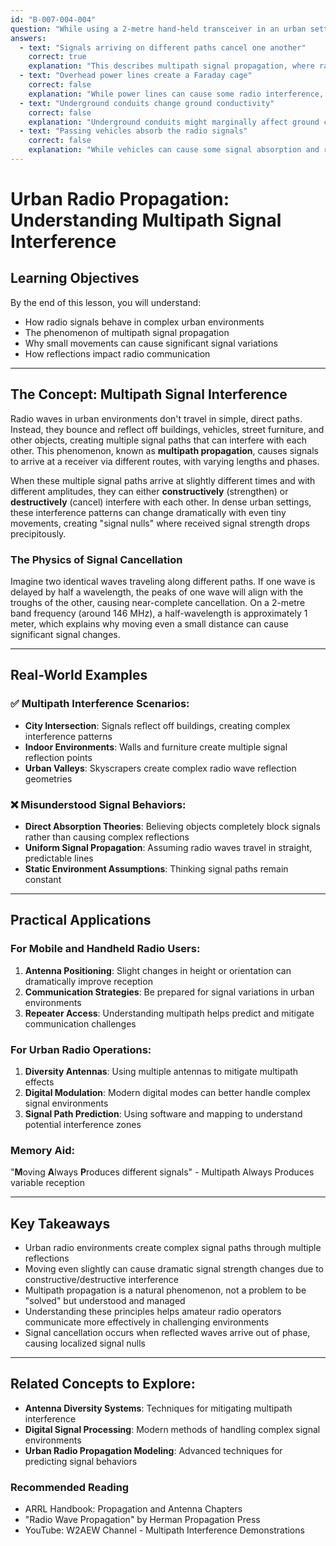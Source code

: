 ```yaml
---
id: "B-007-004-004"
question: "While using a 2-metre hand-held transceiver in an urban setting, you notice that moving less than one metre can severely attenuate your received signal. What is the likely cause?"
answers:
  - text: "Signals arriving on different paths cancel one another"
    correct: true
    explanation: "This describes multipath signal propagation, where radio waves reflect off buildings, vehicles, and other urban structures, creating multiple signal paths that can interfere destructively. When these reflected signals arrive out of phase, they can cause significant signal cancellation, resulting in dramatic signal strength changes with very small movements."
  - text: "Overhead power lines create a Faraday cage"
    correct: false
    explanation: "While power lines can cause some radio interference, they do not create a complete Faraday cage that would cause such localized signal attenuation. Faraday cages completely block electromagnetic signals, which is not the behavior described in this scenario."
  - text: "Underground conduits change ground conductivity"
    correct: false
    explanation: "Underground conduits might marginally affect ground conductivity, but they cannot cause the dramatic, localized signal changes described in the question. Signal path variations are more likely related to reflections and multipath interference in urban environments."
  - text: "Passing vehicles absorb the radio signals"
    correct: false
    explanation: "While vehicles can cause some signal absorption and reflection, they do not typically cause such precise, localized signal attenuation that moving less than a metre dramatically changes signal strength. Multipath interference provides a more accurate explanation for the observed phenomenon."
---
```


# Urban Radio Propagation: Understanding Multipath Signal Interference

## Learning Objectives
By the end of this lesson, you will understand:
- How radio signals behave in complex urban environments
- The phenomenon of multipath signal propagation
- Why small movements can cause significant signal variations
- How reflections impact radio communication

---

## The Concept: Multipath Signal Interference

Radio waves in urban environments don't travel in simple, direct paths. Instead, they bounce and reflect off buildings, vehicles, street furniture, and other objects, creating multiple signal paths that can interfere with each other. This phenomenon, known as **multipath propagation**, causes signals to arrive at a receiver via different routes, with varying lengths and phases.

When these multiple signal paths arrive at slightly different times and with different amplitudes, they can either **constructively** (strengthen) or **destructively** (cancel) interfere with each other. In dense urban settings, these interference patterns can change dramatically with even tiny movements, creating "signal nulls" where received signal strength drops precipitously.

### The Physics of Signal Cancellation

Imagine two identical waves traveling along different paths. If one wave is delayed by half a wavelength, the peaks of one wave will align with the troughs of the other, causing near-complete cancellation. On a 2-metre band frequency (around 146 MHz), a half-wavelength is approximately 1 meter, which explains why moving even a small distance can cause significant signal changes.

---

## Real-World Examples

### ✅ Multipath Interference Scenarios:
- **City Intersection**: Signals reflect off buildings, creating complex interference patterns
- **Indoor Environments**: Walls and furniture create multiple signal reflection points
- **Urban Valleys**: Skyscrapers create complex radio wave reflection geometries

### ❌ Misunderstood Signal Behaviors:
- **Direct Absorption Theories**: Believing objects completely block signals rather than causing complex reflections
- **Uniform Signal Propagation**: Assuming radio waves travel in straight, predictable lines
- **Static Environment Assumptions**: Thinking signal paths remain constant

---

## Practical Applications

### For Mobile and Handheld Radio Users:
1. **Antenna Positioning**: Slight changes in height or orientation can dramatically improve reception
2. **Communication Strategies**: Be prepared for signal variations in urban environments
3. **Repeater Access**: Understanding multipath helps predict and mitigate communication challenges

### For Urban Radio Operations:
1. **Diversity Antennas**: Using multiple antennas to mitigate multipath effects
2. **Digital Modulation**: Modern digital modes can better handle complex signal environments
3. **Signal Path Prediction**: Using software and mapping to understand potential interference zones

### Memory Aid:
"**M**oving **A**lways **P**roduces different signals" - Multipath Always Produces variable reception

---

## Key Takeaways

- Urban radio environments create complex signal paths through multiple reflections
- Moving even slightly can cause dramatic signal strength changes due to constructive/destructive interference
- Multipath propagation is a natural phenomenon, not a problem to be "solved" but understood and managed
- Understanding these principles helps amateur radio operators communicate more effectively in challenging environments
- Signal cancellation occurs when reflected waves arrive out of phase, causing localized signal nulls

---

## Related Concepts to Explore:
- **Antenna Diversity Systems**: Techniques for mitigating multipath interference
- **Digital Signal Processing**: Modern methods of handling complex signal environments
- **Urban Radio Propagation Modeling**: Advanced techniques for predicting signal behaviors

### Recommended Reading
- ARRL Handbook: Propagation and Antenna Chapters
- "Radio Wave Propagation" by Herman Propagation Press
- YouTube: W2AEW Channel - Multipath Interference Demonstrations
